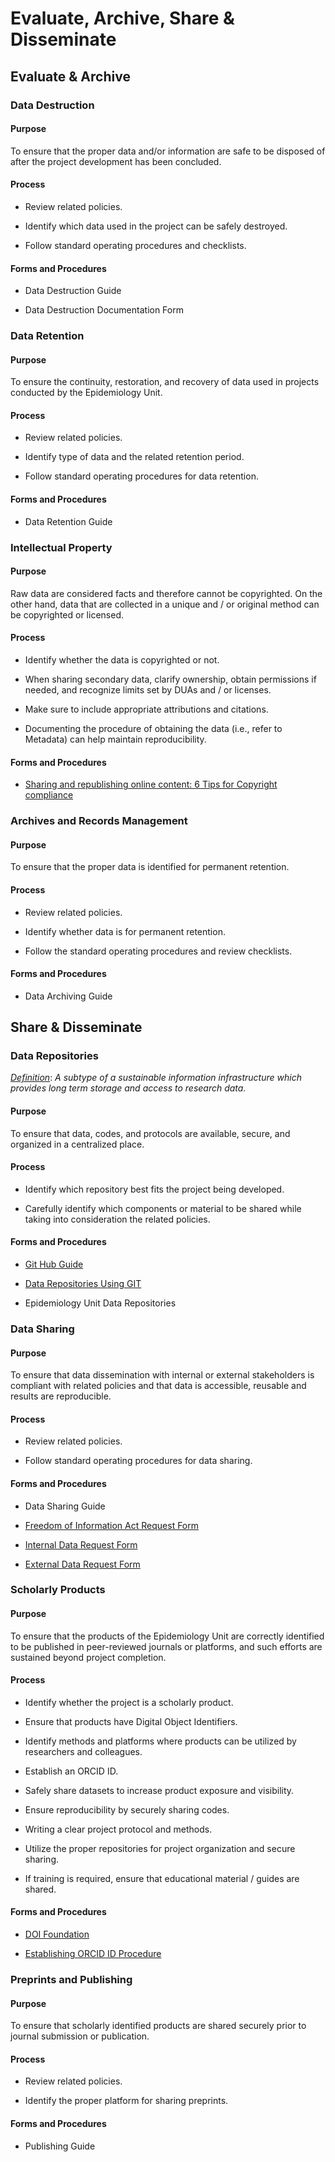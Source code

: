 # Evaluate, Archive, Share & Disseminate {.unnumbered}

## Evaluate & Archive

::: panel-tabset
### Data Destruction

#### Purpose

To ensure that the proper data and/or information are safe to be disposed of after the project development has been concluded.

#### Process

-   Review related policies.

-   Identify which data used in the project can be safely destroyed.

-   Follow standard operating procedures and checklists.

#### Forms and Procedures

-   Data Destruction Guide

-   Data Destruction Documentation Form

### Data Retention

#### Purpose

To ensure the continuity, restoration, and recovery of data used in projects conducted by the Epidemiology Unit.

#### Process

-   Review related policies.

-   Identify type of data and the related retention period.

-   Follow standard operating procedures for data retention.

#### Forms and Procedures

-   Data Retention Guide

### Intellectual Property

#### Purpose

Raw data are considered facts and therefore cannot be copyrighted. On the other hand, data that are collected in a unique and / or original method can be copyrighted or licensed.

#### Process

-   Identify whether the data is copyrighted or not.

-   When sharing secondary data, clarify ownership, obtain permissions if needed, and recognize limits set by DUAs and / or licenses.

-   Make sure to include appropriate attributions and citations.

-   Documenting the procedure of obtaining the data (i.e., refer to Metadata) can help maintain reproducibility.

#### Forms and Procedures

-   [Sharing and republishing online content: 6 Tips for Copyright compliance](https://www.copyrightlaws.com/sharing-republishing-online-content/)

### Archives and Records Management

#### Purpose

To ensure that the proper data is identified for permanent retention.

#### Process

-   Review related policies.

-   Identify whether data is for permanent retention.

-   Follow the standard operating procedures and review checklists.

#### Forms and Procedures

-   Data Archiving Guide
:::

## Share & Disseminate

::: panel-tabset
### Data Repositories

[*Definition*](http://www.dlib.org/dlib/march17/kindling/03kindling.html#13): *A subtype of a sustainable information infrastructure which provides long term storage and access to research data.*

#### Purpose

To ensure that data, codes, and protocols are available, secure, and organized in a centralized place.

#### Process

-   Identify which repository best fits the project being developed.

-   Carefully identify which components or material to be shared while taking into consideration the related policies.

#### Forms and Procedures

-   [Git Hub Guide](https://githubtraining.github.io/training-manual/#/01_getting_ready_for_class)

- [Data Repositories Using GIT](https://phoenixnap.com/kb/how-to-use-git)

- Epidemiology Unit Data Repositories

### Data Sharing

#### Purpose

To ensure that data dissemination with internal or external stakeholders is compliant with related policies and that data is accessible, reusable and results are reproducible.

#### Process

-   Review related policies.

-   Follow standard operating procedures for data sharing.

#### Forms and Procedures

- Data Sharing Guide

-   [Freedom of Information Act Request Form](http://foia.cookcountyhhs.org/)

-   [Internal Data Request Form](https://cookcountypublichealth.org/epidemiology-data-reports/internal-data-request-form/)

-   [External Data Request Form](https://cookcountypublichealth.org/epidemiology-data-reports/external-data-request-form/)

### Scholarly Products

#### Purpose

To ensure that the products of the Epidemiology Unit are correctly identified to be published in peer-reviewed journals or platforms, and such efforts are sustained beyond project completion.

#### Process

-   Identify whether the project is a scholarly product.

-   Ensure that products have Digital Object Identifiers.

-   Identify methods and platforms where products can be utilized by researchers and colleagues.

-   Establish an ORCID ID.

-   Safely share datasets to increase product exposure and visibility.

-   Ensure reproducibility by securely sharing codes.

-   Writing a clear project protocol and methods.

-   Utilize the proper repositories for project organization and secure sharing.

-   If training is required, ensure that educational material / guides are shared.

#### Forms and Procedures

-   [DOI Foundation](https://www.doi.org/)

-   [Establishing ORCID ID Procedure](https://orcid.org/)

### Preprints and Publishing

#### Purpose

To ensure that scholarly identified products are shared securely prior to journal submission or publication.

#### Process

-   Review related policies.

-   Identify the proper platform for sharing preprints.

#### Forms and Procedures

-   Publishing Guide
:::
